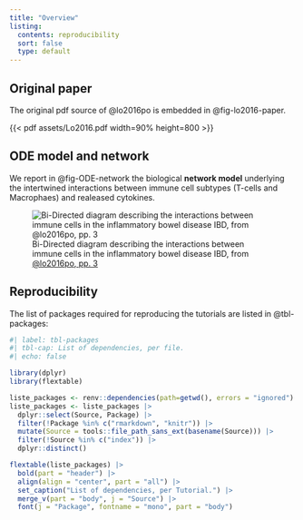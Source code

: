 ```yaml
---
title: "Overview"
listing:
  contents: reproducibility
  sort: false
  type: default
---
```


## Original paper


The original pdf source of @lo2016po is embedded in @fig-lo2016-paper.

::: {#fig-lo2016-paper}

{{< pdf assets/Lo2016.pdf width=90% height=800 >}}

:::


## ODE model and network

We report in @fig-ODE-network the biological **network model** underlying the intertwined interactions between immune cell subtypes (T-cells and Macrophaes) and realeased cytokines. 

![Bi-Directed diagram describing the interactions between immune cells in the inflammatory bowel disease IBD, from [@lo2016po, pp. 3](https://journals.plos.org/plosone/article/figure?id=10.1371/journal.pone.0170865.g001)](assets/img/ODE_network.png){#fig-ODE-network}

## Reproducibility 

The list of packages required for reproducing the tutorials are listed in @tbl-packages:

```r
#| label: tbl-packages
#| tbl-cap: List of dependencies, per file.
#| echo: false

library(dplyr)
library(flextable)

liste_packages <- renv::dependencies(path=getwd(), errors = "ignored") 
liste_packages <- liste_packages |> 
  dplyr::select(Source, Package) |> 
  filter(!Package %in% c("rmarkdown", "knitr")) |> 
  mutate(Source = tools::file_path_sans_ext(basename(Source))) |> 
  filter(!Source %in% c("index")) |> 
  dplyr::distinct()

flextable(liste_packages) |> 
  bold(part = "header") |> 
  align(align = "center", part = "all") |> 
  set_caption("List of dependencies, per Tutorial.") |> 
  merge_v(part = "body", j = "Source") |> 
  font(j = "Package", fontname = "mono", part = "body")
```




